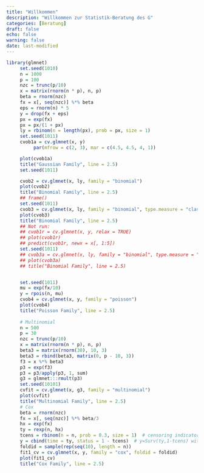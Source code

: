 ```yaml
---
title: "Willkommen"
description: "Willkommen zur Statistik-Beratung des G"
categories: [Beratung]
draft: false
echo: false
warning: false
date: last-modified
---
```






<!-- ```{r demosplines, results="hide"} -->
<!-- library(MultiKink) -->
<!-- library(splines) -->
<!-- library(ggplot2) -->
<!-- cub.splines.bs <- lm(triceps ~ bs(age, knots = c(5,10,20,30,40)), data=triceps) -->
<!-- cub.splines.ns <- lm(triceps ~ ns(age, knots = c(5,10,20,30,40)), data=triceps) -->
<!-- #| fig-cap: "polynomial cubic splines (green), natural cubic splines (red)" -->
<!-- tri.age.plot <- ggplot(triceps, aes(x=age, y=triceps)) + -->
<!--                  geom_point(alpha=0.55, color="black") + -->
<!--                  theme_minimal()+ylab("triceps thickness") -->
<!-- tri.age.plot + -->
<!--     stat_smooth(method = "lm", -->
<!--                formula = y~bs(x,knots = c(5,10,20,30,40)), -->
<!--                lty = 1, col = "green") + -->
<!--     stat_smooth(method = "lm", -->
<!--                formula = y~ns(x,knots = c(5,10,20,30,40)), -->
<!--                lty = 1, col = "red") -->
<!-- ``` -->



```r
library(glmnet)
     set.seed(1010)
     n = 1000
     p = 100
     nzc = trunc(p/10)
     x = matrix(rnorm(n * p), n, p)
     beta = rnorm(nzc)
     fx = x[, seq(nzc)] %*% beta
     eps = rnorm(n) * 5
     y = drop(fx + eps)
     px = exp(fx)
     px = px/(1 + px)
     ly = rbinom(n = length(px), prob = px, size = 1)
     set.seed(1011)
     cvob1a = cv.glmnet(x, y)
          par(mfrow = c(2, 3), mar = c(4.5, 4.5, 4, 1))

     plot(cvob1a)
     title("Gaussian Family", line = 2.5)
     set.seed(1011)

     cvob2 = cv.glmnet(x, ly, family = "binomial")
     plot(cvob2)
     title("Binomial Family", line = 2.5)
     ## frame()
     set.seed(1011)
     cvob3 = cv.glmnet(x, ly, family = "binomial", type.measure = "class")
     plot(cvob3)
     title("Binomial Family", line = 2.5)
     ## Not run:
     ## cvob1r = cv.glmnet(x, y, relax = TRUE)
     ## plot(cvob1r)
     ## predict(cvob1r, newx = x[, 1:5])
     set.seed(1011)
     ## cvob3a = cv.glmnet(x, ly, family = "binomial", type.measure = "auc")
     ## plot(cvob3a)
     ## title("Binomial Family", line = 2.5)


     set.seed(1011)
     mu = exp(fx/10)
     y = rpois(n, mu)
     cvob4 = cv.glmnet(x, y, family = "poisson")
     plot(cvob4)
     title("Poisson Family", line = 2.5)
     
     # Multinomial
     n = 500
     p = 30
     nzc = trunc(p/10)
     x = matrix(rnorm(n * p), n, p)
     beta3 = matrix(rnorm(30), 10, 3)
     beta3 = rbind(beta3, matrix(0, p - 10, 3))
     f3 = x %*% beta3
     p3 = exp(f3)
     p3 = p3/apply(p3, 1, sum)
     g3 = glmnet:::rmult(p3)
     set.seed(10101)
     cvfit = cv.glmnet(x, g3, family = "multinomial")
     plot(cvfit)
     title("Multinomial Family", line = 2.5)
     # Cox
     beta = rnorm(nzc)
     fx = x[, seq(nzc)] %*% beta/3
     hx = exp(fx)
     ty = rexp(n, hx)
     tcens = rbinom(n = n, prob = 0.3, size = 1)  # censoring indicator
     y = cbind(time = ty, status = 1 - tcens)  # y=Surv(ty,1-tcens) with library(survival)
     foldid = sample(rep(seq(10), length = n))
     fit1_cv = cv.glmnet(x, y, family = "cox", foldid = foldid)
     plot(fit1_cv)
     title("Cox Family", line = 2.5)
      
```

